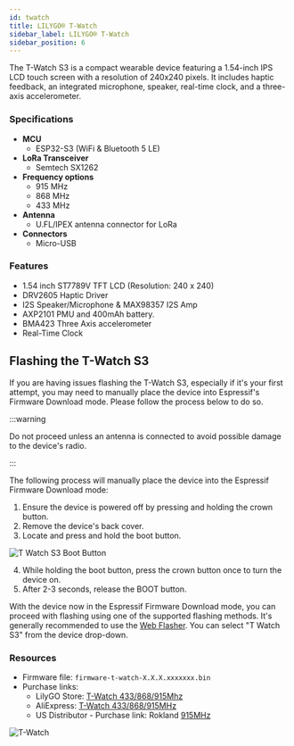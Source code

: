 ```yaml
---
id: twatch
title: LILYGO® T-Watch
sidebar_label: LILYGO® T-Watch
sidebar_position: 6
---
```


The T-Watch S3 is a compact wearable device featuring a 1.54-inch IPS LCD touch screen with a resolution of 240x240 pixels. It includes haptic feedback, an integrated microphone, speaker, real-time clock, and a three-axis accelerometer.

### Specifications

- **MCU**
  - ESP32-S3 (WiFi & Bluetooth 5 LE)
- **LoRa Transceiver**
  - Semtech SX1262
- **Frequency options**
  - 915 MHz
  - 868 MHz
  - 433 MHz
- **Antenna**
  - U.FL/IPEX antenna connector for LoRa
- **Connectors**
  - Micro-USB

### Features

- 1.54 inch ST7789V TFT LCD (Resolution: 240 x 240)
- DRV2605 Haptic Driver
- I2S Speaker/Microphone & MAX98357 I2S Amp
- AXP2101 PMU and 400mAh battery.
- BMA423 Three Axis accelerometer
- Real-Time Clock

## Flashing the T-Watch S3

If you are having issues flashing the T-Watch S3, especially if it's your first attempt, you may need to manually place the device into Espressif's Firmware Download mode. Please follow the process below to do so.

:::warning

Do not proceed unless an antenna is connected to avoid possible damage to the device's radio.

:::

The following process will manually place the device into the Espressif Firmware Download mode:

1. Ensure the device is powered off by pressing and holding the crown button.
2. Remove the device's back cover.
3. Locate and press and hold the boot button.

![T Watch S3 Boot Button](/img/hardware/T-Watch-S3-BUTTON.jpg)

4. While holding the boot button, press the crown button once to turn the device on.
5. After 2-3 seconds, release the BOOT button.

With the device now in the Espressif Firmware Download mode, you can proceed with flashing using one of the supported flashing methods. It's generally recommended to use the [Web Flasher](https://flasher.meshtastic.org/). You can select "T Watch S3" from the device drop-down.

### Resources

- Firmware file: `firmware-t-watch-X.X.X.xxxxxxx.bin`
- Purchase links:
  - LilyGO Store: [T-Watch 433/868/915Mhz](https://www.lilygo.cc/products/t-watch-s3)
  - AliExpress: [T-Watch 433/868/915MHz](https://www.aliexpress.us/item/3256805456685117.html)
  - US Distributor - Purchase link: Rokland [915MHz](https://store.rokland.com/products/lilygo-t-watch-s3-open-source-smartwatch-with-lora-and-esp32)

![T-Watch](/img/hardware/LILYGO-T-Watch-S3.jpg)
